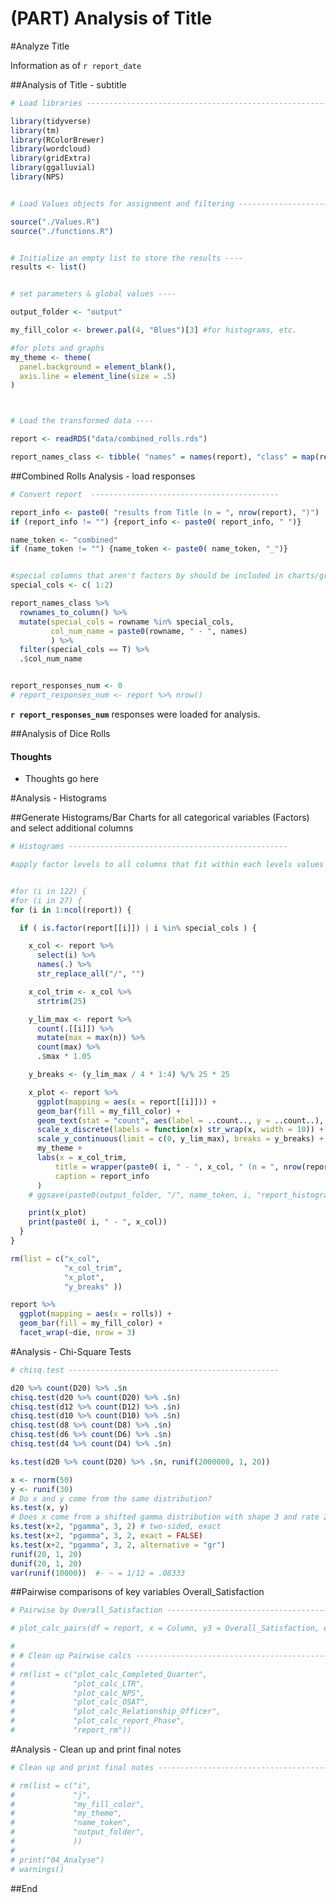 # (PART) Analysis of Title {-}

#Analyze Title

Information as of `r report_date`

##Analysis of Title - \newline subtitle

```{r combined_Load, dependson = "Transform", cache = TRUE, echo = FALSE, message = FALSE, warning = FALSE}

# Load libraries ----------------------------------------------------------

library(tidyverse)
library(tm)
library(RColorBrewer)
library(wordcloud)
library(gridExtra)
library(ggalluvial)
library(NPS)


# Load Values objects for assignment and filtering ------------------------

source("./Values.R")
source("./functions.R")


# Initialize an empty list to store the results ----
results <- list()


# set parameters & global values ----

output_folder <- "output"

my_fill_color <- brewer.pal(4, "Blues")[3] #for histograms, etc.

#for plots and graphs
my_theme <- theme(
  panel.background = element_blank(),
  axis.line = element_line(size = .5)
)



# Load the transformed data ----

report <- readRDS("data/combined_rolls.rds")

report_names_class <- tibble( "names" = names(report), "class" = map(report, class))

```



##Combined Rolls Analysis - load responses

```{r convert_report_to_combined, dependson = "combined_Load", cache = TRUE, echo = FALSE, message = FALSE, warning = FALSE}

# Convert report  ------------------------------------------

report_info <- paste0( "results from Title (n = ", nrow(report), ")")
if (report_info != "") {report_info <- paste0( report_info, " ")}

name_token <- "combined"
if (name_token != "") {name_token <- paste0( name_token, "_")}


#special columns that aren't factors by should be included in charts/grapsh, etc.
special_cols <- c( 1:2)

report_names_class %>%
  rownames_to_column() %>%
  mutate(special_cols = rowname %in% special_cols,
         col_num_name = paste0(rowname, " - ", names)
         ) %>%
  filter(special_cols == T) %>%
  .$col_num_name


report_responses_num <- 0
# report_responses_num <- report %>% nrow()

```

**`r report_responses_num`** responses were loaded for analysis.




##Analysis of Dice Rolls


#### Thoughts
* Thoughts go here




#Analysis - Histograms

##Generate Histograms/Bar Charts for all categorical variables (Factors) and select additional columns

```{r combined_Histograms, dependson = "combined_Load", cache = TRUE, echo = FALSE, message = FALSE, warning = FALSE}

# Histograms -------------------------------------------------

#apply factor levels to all columns that fit within each levels values


#for (i in 122) {
#for (i in 27) {
for (i in 1:ncol(report)) {

  if ( is.factor(report[[i]]) | i %in% special_cols ) {

    x_col <- report %>%
      select(i) %>%
      names(.) %>%
      str_replace_all("/", "")

    x_col_trim <- x_col %>%
      strtrim(25)

    y_lim_max <- report %>%
      count(.[[i]]) %>%
      mutate(max = max(n)) %>%
      count(max) %>%
      .$max * 1.05

    y_breaks <- (y_lim_max / 4 * 1:4) %/% 25 * 25

    x_plot <- report %>%
      ggplot(mapping = aes(x = report[[i]])) +
      geom_bar(fill = my_fill_color) +
      geom_text(stat = "count", aes(label = ..count.., y = ..count..), vjust = -1) +
      scale_x_discrete(labels = function(x) str_wrap(x, width = 10)) +
      scale_y_continuous(limit = c(0, y_lim_max), breaks = y_breaks) +
      my_theme +
      labs(x = x_col_trim,
          title = wrapper(paste0( i, " - ", x_col, " (n = ", nrow(report), ")"), 90),
          caption = report_info
      )
    # ggsave(paste0(output_folder, "/", name_token, i, "report_histogram_", str_replace_all(x_col_trim, pattern = "/", replacement = ""), ".png"))

    print(x_plot)
    print(paste0( i, " - ", x_col))
  }
}

rm(list = c("x_col",
            "x_col_trim",
            "x_plot",
            "y_breaks" ))

report %>%
  ggplot(mapping = aes(x = rolls)) +
  geom_bar(fill = my_fill_color) +
  facet_wrap(~die, nrow = 3)


```



#Analysis - Chi-Square Tests

```{r combined_pairwise_proportions, dependson = "combined_Load", cache = TRUE, echo = FALSE, message = FALSE, warning = FALSE}

# chisq.test -----------------------------------------------

d20 %>% count(D20) %>% .$n
chisq.test(d20 %>% count(D20) %>% .$n)
chisq.test(d12 %>% count(D12) %>% .$n)
chisq.test(d10 %>% count(D10) %>% .$n)
chisq.test(d8 %>% count(D8) %>% .$n)
chisq.test(d6 %>% count(D6) %>% .$n)
chisq.test(d4 %>% count(D4) %>% .$n)

ks.test(d20 %>% count(D20) %>% .$n, runif(2000000, 1, 20))

x <- rnorm(50)
y <- runif(30)
# Do x and y come from the same distribution?
ks.test(x, y)
# Does x come from a shifted gamma distribution with shape 3 and rate 2?
ks.test(x+2, "pgamma", 3, 2) # two-sided, exact
ks.test(x+2, "pgamma", 3, 2, exact = FALSE)
ks.test(x+2, "pgamma", 3, 2, alternative = "gr")
runif(20, 1, 20)
dunif(20, 1, 20)
var(runif(10000))  #- ~ = 1/12 = .08333

```



##Pairwise comparisons of key variables Overall_Satisfaction

```{r combined_pairwise_Overall_Satisfaction, dependson = "combined_Load", cache = TRUE, echo = FALSE, message = FALSE, warning = FALSE}


# Pairwise by Overall_Satisfaction -----------------------------------------------------------

# plot_calc_pairs(df = report, x = Column, y3 = Overall_Satisfaction, ex_label = '')


```




<!-- Clean up Pairwise calcs ------------------------------------------------- -->

```{r combined_pairwise_clean_up, dependson = "combined_Load", cache = TRUE, echo = FALSE, message = FALSE, warning = FALSE}

# 
# # Clean up Pairwise calcs -------------------------------------------------
# 
# rm(list = c("plot_calc_Completed_Quarter",
#             "plot_calc_LTR",
#             "plot_calc_NPS",
#             "plot_calc_OSAT",
#             "plot_calc_Relationship_Officer",
#             "plot_calc_report_Phase",
#             "report_rm"))


```





#Analysis - Clean up and print final notes

```{r combined_final, dependson = "combined_Load", cache = TRUE, echo = FALSE, message = FALSE, warning = FALSE}

# Clean up and print final notes ------------------------------------------

# rm(list = c("i",
#             "j",
#             "my_fill_color",
#             "my_theme",
#             "name_token",
#             "output_folder",
#             ))
# 
# print("04_Analyse")
# warnings()
```



##End